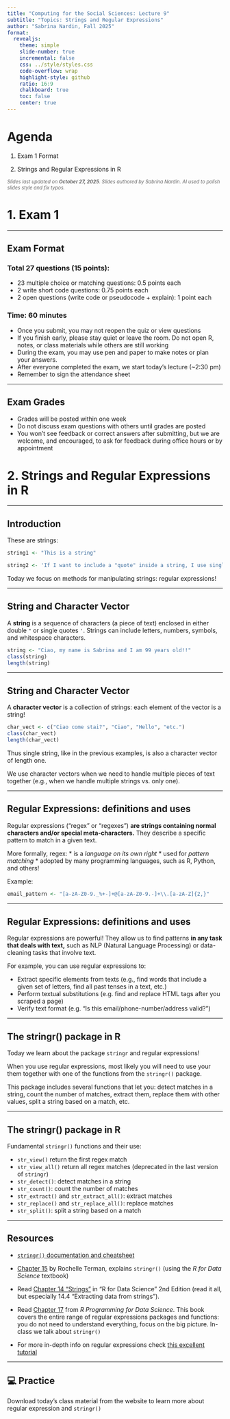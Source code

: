 ```yaml
---
title: "Computing for the Social Sciences: Lecture 9"
subtitle: "Topics: Strings and Regular Expressions"
author: "Sabrina Nardin, Fall 2025"
format:
  revealjs:
    theme: simple
    slide-number: true
    incremental: false
    css: ../style/styles.css
    code-overflow: wrap
    highlight-style: github
    ratio: 16:9
    chalkboard: true
    toc: false
    center: true
---
```


# Agenda {.center}

::: {.agenda-list}
1. Exam 1 Format

2. Strings and Regular Expressions in R
:::

<span style="font-size: 0.8em; color: #666;">
*Slides last updated on **October 27, 2025**. Slides authored by Sabrina Nardin. AI used to polish slides style and fix typos.*
</span>


# 1. Exam 1 {.slide .center .middle}

---

## Exam Format

<!-- Code: WelcomeToExam1 --> 

### Total 27 questions (15 points):

- 23 multiple choice or matching questions: 0.5 points each
- 2 write short code questions: 0.75 points each
- 2 open questions (write code or pseudocode + explain): 1 point each

### Time: 60 minutes 

- Once you submit, you may not reopen the quiz or view questions
- If you finish early, please stay quiet or leave the room. Do not open R, notes, or class materials while others are still working
- During the exam, you may use pen and paper to make notes or plan your answers.
- After everyone completed the exam, we start today's lecture (~2:30 pm)
- Remember to sign the attendance sheet

---

## Exam Grades 

- Grades will be posted within one week
- Do not discuss exam questions with others until grades are posted
- You won’t see feedback or correct answers after submitting, but we are welcome, and encouraged, to ask for feedback during office hours or by appointment


# 2. Strings and Regular Expressions in R {.inverse .middle}

--- 

## Introduction

These are strings: 

```r
string1 <- "This is a string"

string2 <- 'If I want to include a "quote" inside a string, I use single quotes'
```

Today we focus on methods for manipulating strings: regular expressions!

<!-- Not 1:1 allignment but haver focus on Reg Expr because super important to know them! 
So formally a string is... -->

--- 

## String and Character Vector

A **string** is a sequence of characters (a piece of text) enclosed in either double `"` or single quotes `'`. Strings can include letters, numbers, symbols, and whitespace characters.

```r
string <- "Ciao, my name is Sabrina and I am 99 years old!!"
class(string)
length(string)
```

--- 

## String and Character Vector

A **character vector** is a collection of strings: each element of the vector is a string! 

```r
char_vect <- c("Ciao come stai?", "Ciao", "Hello", "etc.") 
class(char_vect)
length(char_vect)
```

Thus single string, like in the previous examples, is also a character vector of length one.

We use character vectors when we need to handle multiple pieces of text together (e.g., when we handle multiple strings vs. only one).

---

## Regular Expressions: definitions and uses

Regular expressions ("regex" or "regexes") **are strings containing normal characters and/or special meta-characters.** They describe a specific pattern to match in a given text.

More formally, regex:
* is a *language on its own right* 
* used for *pattern matching* 
* adopted by many programming languages, such as R, Python, and others!

Example:

```r
email_pattern <- "[a-zA-Z0-9._%+-]+@[a-zA-Z0-9.-]+\\.[a-zA-Z]{2,}"
```

<!--
But then you might ask yourself...
given our ability to manipulate strings and our ability to test for equivalence (with the == operator) 
or to test whether some string contains another (with the %in% operator), we don't technically need regular expressions... Not exactly! We want to use regex becasue they are POWERFUL
-->

---

## Regular Expressions: definitions and uses

Regular expressions are powerful! They allow us to find patterns **in any task that deals with text,** such as NLP (Natural Language Processing) or data-cleaning tasks that involve text. 

For example, you can use regular expressions to:

* Extract specific elements from texts (e.g., find words that include a given set of letters, find all past tenses in a text, etc.)
* Perform textual substitutions (e.g. find and replace HTML tags after you scraped a page)
* Verify text format (e.g. "Is this email/phone-number/address valid?")


---

## The stringr() package in R

Today we learn about the package `stringr` and regular expressions!

When you use regular expressions, most likely you will need to use your them together with one of the functions from the `stringr()` package. 

This package includes several functions that let you: detect matches in a string, count the number of matches, extract them, replace them with other values, split a string based on a match, etc. 

---

## The stringr() package in R

Fundamental `stringr()` functions and their use:

* `str_view()` return the first regex match
* `str_view_all()` return all regex matches (deprecated in the last version of `stringr`)
* `str_detect()`: detect matches in a string
* `str_count()`: count the number of matches
* `str_extract()` and `str_extract_all()`: extract matches
* `str_replace()` and `str_replace_all()`: replace matches
* `str_split()`: split a string based on a match

---

## Resources

* [`stringr()` documentation and cheatsheet](https://stringr.tidyverse.org/)

* [Chapter 15](https://plsc-31101.github.io/course/strings-and-regular-expressions.html#applying-regex) by Rochelle Terman, explains `stringr()` (using the *R for Data Science* textbook)  

* Read [Chapter 14 "Strings"](https://r4ds.hadley.nz/strings) in "R for Data Science" 2nd Edition (read it all, but especially 14.4 "Extracting data from strings").

* Read [Chapter 17](https://bookdown.org/rdpeng/rprogdatascience/regular-expressions.html#the-stringr-package) from *R Programming for Data Science*. This book covers the entire range of regular expressions packages and functions: you do not need to understand everything, focus on the big picture. In-class we talk about `stringr()`

* For more in-depth info on regular expressions check [this excellent tutorial](https://github.com/ziishaned/learn-regex/blob/master/README.md)

---

## 💻 Practice {.inverse .middle}

Download today's class material from the website to learn more about regular expression and `stringr()`